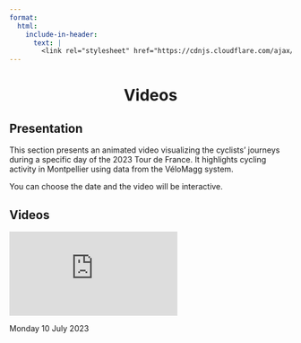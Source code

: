 ```yaml
---
format:
  html:
    include-in-header:
      text: |
        <link rel="stylesheet" href="https://cdnjs.cloudflare.com/ajax/libs/font-awesome/6.0.0/css/all.min.css">
---
```


<div style="text-align: center;">
<h1>Videos <i class="fas fa-video"></i></h1>
</div>

## Presentation

<p class = "text"> This section presents an animated video visualizing the cyclists' journeys during a specific day of the 2023 Tour de France. It highlights cycling activity in Montpellier using data from the VéloMagg system. </p>

<p class = "text"> You can choose the date and the video will be interactive. </p>

## Videos

<div class="container"> <div class="video-container"> 
<iframe src="https://www.youtube.com/embed/qv52shLfUX8" frameborder="0" allow="autoplay; fullscreen; picture-in-picture" allowfullscreen></iframe></div> <div class="text"> <p>Monday 10 July 2023</p> </div> </div>
